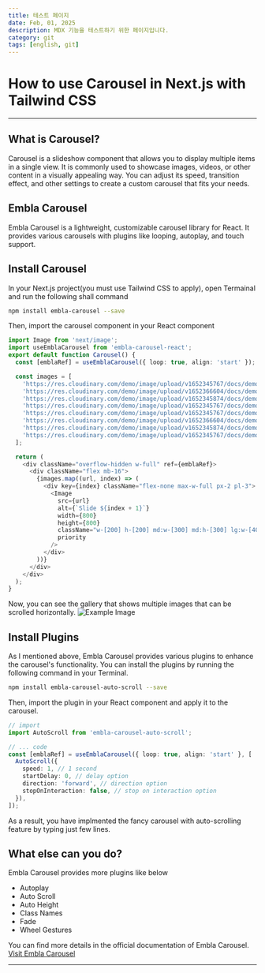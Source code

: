 ```yaml
---
title: 테스트 페이지
date: Feb, 01, 2025
description: MDX 기능을 테스트하기 위한 페이지입니다.
category: git
tags: [english, git]
---
```


# How to use Carousel in Next.js with Tailwind CSS

---

## What is Carousel?

Carousel is a slideshow component that allows you
to display multiple items in a single view.
It is commonly used to showcase images, videos,
or other content in a visually appealing way.
You can adjust its speed, transition effect,
and other settings to create a custom carousel
that fits your needs.

## Embla Carousel

Embla Carousel is a lightweight, customizable carousel
library for React. It provides various carousels with plugins like
looping, autoplay, and touch support.

## Install Carousel

In your Next.js project(you must use Tailwind CSS to apply), open Termainal and run the following shall command

```bash
npm install embla-carousel --save
```

Then, import the carousel component in your React component

```typescript
import Image from 'next/image';
import useEmblaCarousel from 'embla-carousel-react';
export default function Carousel() {
  const [emblaRef] = useEmblaCarousel({ loop: true, align: 'start' });

  const images = [
    'https://res.cloudinary.com/demo/image/upload/v1652345767/docs/demo_image2.jpg',
    'https://res.cloudinary.com/demo/image/upload/v1652366604/docs/demo_image5.jpg',
    'https://res.cloudinary.com/demo/image/upload/v1652345874/docs/demo_image1.jpg',
    'https://res.cloudinary.com/demo/image/upload/v1652345767/docs/demo_image3.jpg',
    'https://res.cloudinary.com/demo/image/upload/v1652345767/docs/demo_image2.jpg',
    'https://res.cloudinary.com/demo/image/upload/v1652366604/docs/demo_image5.jpg',
    'https://res.cloudinary.com/demo/image/upload/v1652345874/docs/demo_image1.jpg',
    'https://res.cloudinary.com/demo/image/upload/v1652345767/docs/demo_image3.jpg',
  ];

  return (
    <div className="overflow-hidden w-full" ref={emblaRef}>
      <div className="flex mb-16">
        {images.map((url, index) => (
          <div key={index} className="flex-none max-w-full px-2 pl-3">
            <Image
              src={url}
              alt={`Slide ${index + 1}`}
              width={800}
              height={800}
              className="w-[200] h-[200] md:w-[300] md:h-[300] lg:w-[400] lg:h-[400] object-cover rounded-lg md:rounded-xl lg:rounded-2xl shadow-lg"
              priority
            />
          </div>
        ))}
      </div>
    </div>
  );
}
```

Now, you can see the gallery that shows multiple images that can be scrolled horizontally.
![Example Image](https://github.com/user-attachments/assets/fcccf03d-e15d-4eeb-95dc-eafb3a658fac)

## Install Plugins

As I mentioned above, Embla Carousel provides various plugins to enhance the carousel's functionality.
You can install the plugins by running the following command in your Terminal.

```bash
npm install embla-carousel-auto-scroll --save
```

Then, import the plugin in your React component and apply it to the carousel.

```typescript
// import
import AutoScroll from 'embla-carousel-auto-scroll';

// ... code
const [emblaRef] = useEmblaCarousel({ loop: true, align: 'start' }, [
  AutoScroll({
    speed: 1, // 1 second
    startDelay: 0, // delay option
    direction: 'forward', // direction option
    stopOnInteraction: false, // stop on interaction option
  }),
]);
```

As a result, you have implmented the fancy carousel
with auto-scrolling feature by typing just few lines.

## What else can you do?

Embla Carousel provides more plugins like below

- Autoplay
- Auto Scroll
- Auto Height
- Class Names
- Fade
- Wheel Gestures

You can find more details in the official documentation of Embla Carousel.
[Visit Embla Carousel](https://www.embla-carousel.com/plugins/)

---
